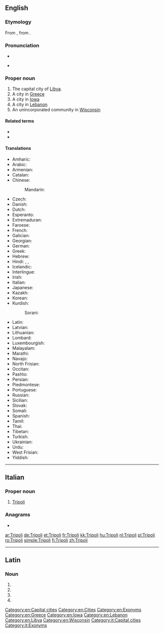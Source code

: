 {{also|tripoli}}
==English==
{{wikipedia}}

===Etymology===
From {{etyl|it|en}} {{m|it|Tripoli}}, from {{etyl|la|en}} {{m|la|Tripolis}}.

===Pronunciation===
* {{IPA|/ˈtrɪpəli/|lang=en}}
* {{a|Tripoli, Iowa}} {{IPA|/trɨˈpoʊlə/|lang=en}}

===Proper noun===
{{en-proper noun}}

# The capital city of [[Libya]].
# A city in [[Greece]]
# A city in [[Iowa]]
# A city in [[Lebanon]]
# An unincorporated community in [[Wisconsin]]

====Related terms====
* {{l|en|Tripolian}}
* {{l|en|Tripolitania}}

====Translations====
{{trans-top|capital of Libya}}
* Amharic: {{t|am|ትሪፖሊ|sc=Ethi}}
* Arabic: {{t|ar|طَرَابُلُس|m}}
* Armenian: {{t|hy|Տրիպոլի}}
* Catalan: {{t|ca|Trípoli}}
* Chinese:
*: Mandarin: {{t+|cmn|的黎波里|tr=Dīlíbōlǐ|sc=Hani}}
* Czech: {{t+|cs|Tripolis}}
* Danish: {{t|da|Tripoli}}
* Dutch: {{t+|nl|Tripoli|n}}
* Esperanto: {{t|eo|Tripolo}}
* Extremaduran: {{t|ext|Trípoli}}
* Faroese: {{t|fo|Tripolis}}
* French: {{t+|fr|Tripoli}}
* Galician: {{t+|gl|Trípoli}}
* Georgian: {{t|ka|ტრიპოლი}}
* German: {{t+|de|Tripolis}}
* Greek: {{t+|el|Τρίπολη}}
* Hebrew: {{t|he|טריפולי|sc=Hebr}}
* Hindi: {{t|hi|त्रिपोली|f|tr=tripolī|sc=Deva}}, {{t|hi|ताराबूलस|tr=tārābūlas|sc=Deva}}, {{t|hi|तराबुलुस|tr=tarābulus|sc=Deva}}
* Icelandic: {{t|is|Trípólí}}
* Interlingue: {{t|ie|Tripolis}}
* Irish: {{t|ga|Tripilí|f}}
* Italian: {{t|it|Tripoli|f}}
* Japanese: {{t|ja|トリポリ|tr=Toripori}}
* Kazakh: {{t|kk|Триполи|sc=Cyrl}}
* Korean: {{t|ko|트리폴리|tr=Teuripolli|sc=Kore}}
* Kurdish: {{t|ku|Trablûs|sc=ku-Arab}}
*: Sorani: {{t|ckb|تەرابلوس|sc=ku-Arab}}
{{trans-mid}}
* Latin: {{t|la|Tripolis|f}}
* Latvian: {{t|lv|Tripole}}
* Lithuanian: {{t|lt|Tripolis}}
* Lombard: {{t|lmo|Tripul}}
* Luxembourgish: {{t|lb|Tripolis}}
* Malayalam: {{t|ml|ട്രിപ്പോളി|sc=Mlym|tr=Ṭrippēāḷi}}
* Marathi: {{t|mr|त्रिपोली|sc=Deva|tr=tripōlī}}
* Navajo: {{t|nv|Twípoli}}
* North Frisian: {{t|frr|Tripolis}}
* Occitan: {{t+|oc|Trípol}}
* Pashto: {{t|ps|ترابلس|sc=ps-Arab}}
* Persian: {{t|fa|طرابلس|tr=Tarâbolos|sc=fa-Arab}}
* Piedmontese: {{t|pms|Trìpoli}}
* Portuguese: {{t+|pt|Trípoli}}
* Russian: {{t+|ru|Три́поли|m}}
* Sicilian: {{t|scn|Trìpuli}}
* Slovak: {{t|sk|Tripolis}}
* Somali: {{t|so|Triboli}}
* Spanish: {{t+|es|Trípoli}}
* Tamil: {{t|ta|திரிப்பொலி|tr=tirippōli|sc=Taml}}
* Thai: {{t|th|ตริโปลี|tr=tripohlii|sc=Thai}}
* Tibetan: {{t|bo|ཐི་རི་ཕོ་ལི|sc=Tibt|tr=thi ri pho li}}
* Turkish: {{t|tr|Trablus}}
* Ukrainian: {{t|uk|Тріполі|m|tr=Trípoli|sc=Cyrl}}
* Urdu: {{t|ur|طرابلس|tr=tarābulus|sc=ur-Arab}}
* West Frisian: {{t|fy|Tripoly}}
* Yiddish: {{t|yi|טריפאלי|tr=tripoli|sc=Hebr}}
{{trans-bottom}}

[[Category:en:Capital cities]]
[[Category:en:Cities]]
[[Category:en:Exonyms]]
[[Category:en:Greece]]
[[Category:en:Iowa]]
[[Category:en:Lebanon]]
[[Category:en:Libya]]
[[Category:en:Wisconsin]]

----

==Italian==

===Proper noun===
{{it-proper noun|g=f}}

# [[#English|Tripoli]]

===Anagrams===
* {{l|it|poltrii}}

[[Category:it:Capital cities]]
[[Category:it:Exonyms]]

[[ar:Tripoli]]
[[de:Tripoli]]
[[et:Tripoli]]
[[fr:Tripoli]]
[[kk:Tripoli]]
[[hu:Tripoli]]
[[nl:Tripoli]]
[[pl:Tripoli]]
[[ro:Tripoli]]
[[simple:Tripoli]]
[[fi:Tripoli]]
[[zh:Tripoli]]

----
==Latin==

===Noun===
{{la-noun-form|Tripolī}}

# {{inflection of|Tripolis||dat|s|lang=la}}
# {{inflection of|Tripolis||abl|s|lang=la}}
# {{inflection of|Tripolis||voc|s|lang=la}}
# {{inflection of|Tripolis||loc|s|lang=la}}
{{rfc-auto}}